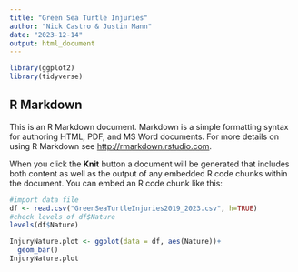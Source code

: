 ```yaml
---
title: "Green Sea Turtle Injuries"
author: "Nick Castro & Justin Mann"
date: "2023-12-14"
output: html_document
---
```


```r
library(ggplot2)
library(tidyverse)
```

## R Markdown

This is an R Markdown document. Markdown is a simple formatting syntax for authoring HTML, PDF, and MS Word documents. For more details on using R Markdown see <http://rmarkdown.rstudio.com>.

When you click the **Knit** button a document will be generated that includes both content as well as the output of any embedded R code chunks within the document. You can embed an R code chunk like this:

```r
#import data file
df <- read.csv("GreenSeaTurtleInjuries2019_2023.csv", h=TRUE)
#check levels of df$Nature
levels(df$Nature)
```

```r
InjuryNature.plot <- ggplot(data = df, aes(Nature))+
  geom_bar()
InjuryNature.plot
```

